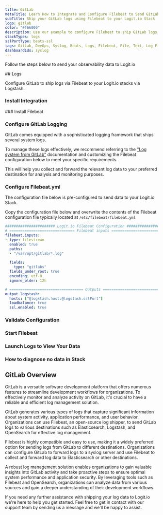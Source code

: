 ```yaml
---
title: GitLab
metaTitle: Learn How to Integrate and Configure Filebeat to Send GitLab Logs
subTitle: Ship your GitLab logs using Filebeat to your Logit.io Stack
logo: gitlab
color: "#f66000"
description: Use our example to configure Filebeat to ship GitLab logs to your Logit.io stacks. Configure Filebeat to send GitLab logs to Logstash or Elastic.
stackTypes: logs
sslPortType: beats-ssl
tags: GitLab, DevOps, Syslog, Beats, Logs, Filebeat, File, Text, Log Files, Gitlabs
dashboardIds: syslog
---
```


Follow the steps below to send your observability data to Logit.io

<Steps>
  ## Logs

  Configure GitLab to ship logs via Filebeat to your Logit.io stacks via Logstash.
  
  ### Install Integration
  <InstallIntegration/>
  ### Install Filebeat

  <InstallFilebeat />

  ### Configure GitLab Logging

  GitLab comes equipped with a sophisticated logging framework that ships several system logs. 
          
  To manage these logs effectively, we recommend referring to 
  the ["Log system from GitLab"](https://docs.gitlab.com/ee/administration/logs/index.html) documentation 
  and customizing the Filebeat configuration below to meet your specific requirements. 
  
  This will help you collect and forward the relevant log data to your 
  preferred destination for analysis and monitoring purposes.

  ### Configure Filebeat.yml

The configuration file below is pre-configured to send data to your Logit.io Stack.
        
Copy the configuration file below and overwrite the contents of the Filebeat 
configuration file typically located at `/etc/filebeat/filebeat.yml`

```yml copy filename="filebeat.yml" showLineNumbers /@logstash.host/ /@logstash.sslPort/
####################### Logit.io Filebeat Configuration #########################
# ============================== Filebeat inputs ===============================
filebeat.inputs:
- type: filestream
  enabled: true
  paths:
  - "/var/opt/gitlab/*.log"
  
  fields:
    type: "gitlabs"
  fields_under_root: true
  encoding: utf-8
  ignore_older: 12h

# ================================== Outputs ===================================
output.logstash:
  hosts: ["@logstash.host:@logstash.sslPort"]
  loadbalance: true
  ssl.enabled: true
```
  ### Validate Configuration

  <ValidateBeat beatname="filebeat" />

  ### Start Filebeat

  <StartFilebeat />

  ### Launch Logs to View Your Data

  <LaunchVisualizer type="logs" />

  ### How to diagnose no data in Stack

  <DiagnoseNoData />
</Steps>

## GitLab Overview

GitLab is a versatile software development platform that offers numerous features to 
streamline development workflows for organizations. To effectively monitor and analyze 
activity on GitLab, it's crucial to have a reliable and efficient log management solution.

GitLab generates various types of logs that capture significant information about system 
activity, application performance, and user behavior. Organizations can use Filebeat, 
an open-source log shipper, to send GitLab logs to various destinations such as 
Elasticsearch, Logstash, and OpenSearch for effective log management.

Filebeat is highly compatible and easy to use, making it a widely preferred option for 
sending logs from GitLab to different destinations. Organizations can configure GitLab 
to forward logs to a syslog server and use Filebeat to collect and 
forward log data to Elasticsearch or other destinations.

A robust log management solution enables organizations to gain valuable insights into 
GitLab activity and take proactive steps to ensure optimal system performance and 
application security. By leveraging tools such as Filebeat and OpenSearch, organizations 
can analyze data from various sources and gain a deeper understanding of their development workflows.

If you need any further assistance with shipping your log data to Logit.io we're 
here to help you get started. Feel free to get in contact with our support team 
by sending us a message <IntercomButton text="via live chat" /> and we'll be happy to assist.